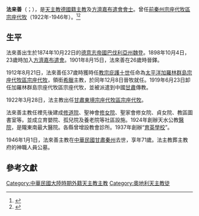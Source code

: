 {{Infobox Christian leader
| type             = bishop
| name             = 法来善<br />Salvador-Pierre Walleser
| honorific-suffix = [[方濟嘉布遣會|方濟嘉布遣會會士]]
| title            = [[天主教秦州教區|前秦州宗座代牧區宗座代牧]]
| image            = 
| caption          = 
| province         = 
| diocese          = 領銜[[希臘|希臘]]{{link-it|塔納格拉教區|Diocesi di Tanagra}}
| see              = 
| appointed        = 1922年3月28日
| term_start       = 
| term_end         = 1946年1月1日
| predecessor      = [[湯執中|湯執中]]
| successor        = [[甘維德|甘維德]]
| other_post       = {{unbulleted list|領銜[[希臘|希臘]]{{link-it|塔納格拉教區|Diocesi di Tanagra}}主教 (1912年-1946年)}}
| ordination       = 1901年8月15日
| ordained_by      = 
| consecration     = 1912年12月8日
| consecrated_by   = 
| cardinal         = 
| created_cardinal_by = 
| rank             =  
| birth_date       = 1874年10月22日
| birth_place      = [[德意志帝國|德意志帝國]][[巴伐利亞州|巴伐利亞州]][[魏登|魏登]]
| death_date       = 1946年1月1日 (71歲)
| death_place      = [[中華民國大陸時期|中華民國]][[甘肅|甘肅]][[秦州|秦州]]
| religion         = [[天主教|天主教]]
| residence        = 
| profession       =
| alma_mater       = 
| nationality      = [[德國人|德國籍]]
| previous_post    = {{unbulleted list|[[天主教加羅林群島教區|加羅林群島宗座代牧區宗座代牧]] (1912年-1919年)|}}
| motto            =  
| signature        =
| coat_of_arms     = 
}}
'''法来善'''（{{lang-de| Salvador-Pierre Walleser}}；{{bd|1868年|11月5日|1931年|5月5日|catIdx=法來善}}），是[[天主教|天主教]][[德國人|德國籍]][[主教|主教]]及[[方濟嘉布遣會|方濟嘉布遣會會士]]。曾任[[天主教秦州教区|前秦州宗座代牧區宗座代牧]]（1922年-1946年）。<ref>{{Cite web|title=Diocese of Qinzhou 秦州, China|url=http://www.gcatholic.org/dioceses/diocese/tsin1.htm|access-date=2021-12-10|work=GCatholic|archive-date=2013-10-15|archive-url=https://web.archive.org/web/20131015043224/http://www.gcatholic.org/dioceses/diocese/tsin1.htm|dead-url=no}}</ref><ref>{{Cite web|title=Bishop Salvator Peter Walleser [Catholic-Hierarchy]|url=http://www.catholic-hierarchy.org/bishop/bwalle.html|access-date=2021-12-10|work=www.catholic-hierarchy.org|archive-date=2020-12-02|archive-url=https://web.archive.org/web/20201202221105/http://catholic-hierarchy.org/bishop/bwalle.html|dead-url=no}}</ref>

==生平==
法來善出生於1874年10月22日的[[德意志帝國|德意志帝國]][[巴伐利亞州|巴伐利亞州]][[魏登|魏登]]。1898年10月4日，23歲時加入[[方濟嘉布遣會|方濟嘉布遣會]]。1901年8月15日，法來善在26歲時晉鐸。

1912年8月21日，法來善任37歲時獲時任[[教宗|教宗]][[庇護十世|庇護十世]]任命為[[太平洋|太平洋]][[天主教加羅林群島教區|加羅林群島宗座代牧區宗座代牧]]，領銜[[希臘|希臘]]{{link-it|塔納格拉教區|Diocesi di Tanagra}}主教，於同年12月8日晉牧就任。1919年6月23日卸任加羅林群島宗座代牧區宗座代牧，並被派遣到中國[[甘肅|甘肅]]傳教。

1922年3月28日，法主教出任[[甘肅|甘肅]][[天主教秦州教区|東境宗座代牧區宗座代牧]]。

法來善主教任裡先後建成[[修道院|修道院]]、聖神會[[修女院|修女院]]、聖家會修女院、貞女院、教區圖書室等。並成立育嬰院、孤兒院及養老院等社區設施。1924年創辦天水公教[[醫院|醫院]]，是隴東南最大醫院。各縣曾增設教會診所。1937年創辦“[[育英學校|育英學校]]”。

1946年1月1日，法來善主教在[[中華民國大陸時期|中華民國]][[甘肅|甘肅]][[秦州|秦州]]去世，享年71歲。法主教葬主教府的神職人員公墓。

==參考文獻==
<div class="references-small">
<references />
</div>

{{赴華外國傳教士列表}}

[[Category:中華民國大陸時期外籍天主教主教|Category:中華民國大陸時期外籍天主教主教]]
[[Category:奧地利天主教徒|Category:奧地利天主教徒]]